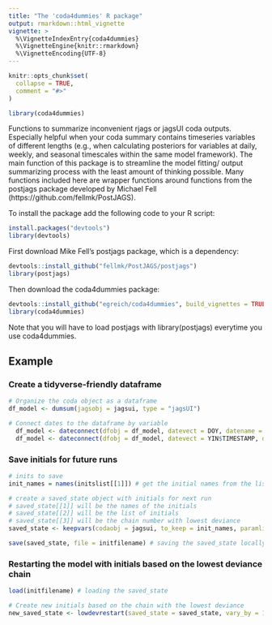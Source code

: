 ```yaml
---
title: "The 'coda4dummies' R package"
output: rmarkdown::html_vignette
vignette: >
  %\VignetteIndexEntry{coda4dummies}
  %\VignetteEngine{knitr::rmarkdown}
  %\VignetteEncoding{UTF-8}
---
```


```r
knitr::opts_chunk$set(
  collapse = TRUE,
  comment = "#>"
)
```

```r
library(coda4dummies)
```

Functions to summarize inconvenient rjags or jagsUI coda outputs. Especially helpful when your coda summary contains timeseries variables of different lengths (e.g., when calculating posteriors for variables at daily, weekly, and seasonal timescales within the same model framework). The main function of this package is to streamline the model fitting/ output summarizing process with the least amount of thinking possible. Many functions included here are wrapper functions around functions from the postjags package developed by Michael Fell (https://github.com/fellmk/PostJAGS).

To install the package add the following code to your R script:

```r
install.packages("devtools")
library(devtools)
```

First download Mike Fell's postjags package, which is a dependency:  
```r
devtools::install_github("fellmk/PostJAGS/postjags")
library(postjags)
```

Then download the coda4dummies package:  
```r
devtools::install_github("egreich/coda4dummies", build_vignettes = TRUE)
library(coda4dummies)
```

Note that you will have to load postjags with library(postjags) everytime you use coda4dummies.


## Example

### Create a tidyverse-friendly dataframe
```r
# Organize the coda object as a dataframe
df_model <- dumsum(jagsobj = jagsui, type = "jagsUI")

# Connect dates to the dataframe by variable
  df_model <- dateconnect(dfobj = df_model, datevect = DOY, datename = "DOY", identifier = "ID2", varlist = c("dYdX"))
  df_model <- dateconnect(dfobj = df_model, datevect = YIN$TIMESTAMP, datename = "TIMESTAMP", identifier = NULL, varlist = c("WUE.pred", "T.ratio", "T.pred", "ET.pred"))

```

### Save initials for future runs
```r
# inits to save
init_names = names(initslist[[1]]) # get the initial names from the list of initials you used to start the model

# create a saved_state object with initials for next run
# saved_state[[1]] will be the names of the initials
# saved_state[[2]] will be the list of initials
# saved_state[[3]] will be the chain number with lowest deviance
saved_state <- keepvars(codaobj = jagsui, to_keep = init_names, paramlist = params, type="jagsUI")

save(saved_state, file = initfilename) # saving the saved_state locally
```

### Restarting the model with initials based on the lowest deviance chain
```r

load(initfilename) # loading the saved_state

# Create new initials based on the chain with the lowest deviance
new_saved_state <- lowdevrestart(saved_state = saved_state, vary_by = 10)
```

